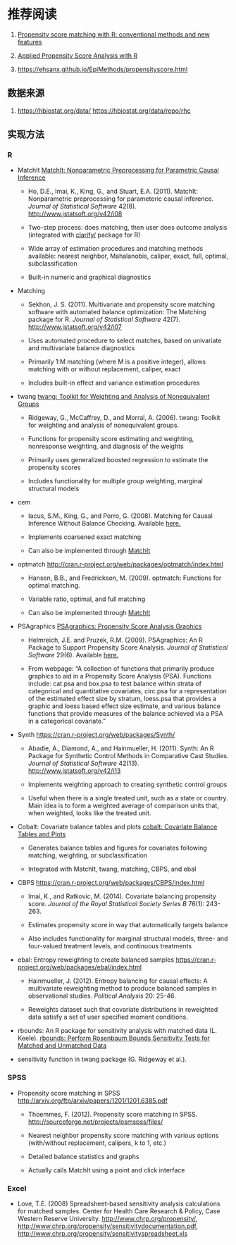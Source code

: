 # 推荐阅读 {.unnumbered}

1.  [Propensity score matching with R: conventional methods and new features](https://www.ncbi.nlm.nih.gov/pmc/articles/PMC8246231/)

2.  [Applied Propensity Score Analysis with R](https://psa.bryer.org/index.html)

3.  <https://ehsanx.github.io/EpiMethods/propensityscore.html>

## 数据来源

1.  <https://hbiostat.org/data/> <https://hbiostat.org/data/repo/rhc>

## 实现方法

### R

-   MatchIt [MatchIt: Nonparametric Preprocessing for Parametric Causal Inference](https://cran.r-project.org/web/packages/MatchIt/index.html)

    -   Ho, D.E., Imai, K., King, G., and Stuart, E.A. (2011). MatchIt: Nonparametric preprocessing for parameteric causal inference. *Journal of Statistical Software* 42(8). <http://www.jstatsoft.org/v42/i08>

    -   Two-step process: does matching, then user does outcome analysis (integrated with [clarify/](https://cran.r-project.org/web/packages/clarify/index.html) package for R)

    -   Wide array of estimation procedures and matching methods available: nearest neighbor, Mahalanobis, caliper, exact, full, optimal, subclassification

    -   Built-in numeric and graphical diagnostics

-   Matching

    -   Sekhon, J. S. (2011). Multivariate and propensity score matching software with automated balance optimization: The Matching package for R. *Journal of Statistical Software* 42(7). <http://www.jstatsoft.org/v42/i07>

    -   Uses automated procedure to select matches, based on univariate and multivariate balance diagnostics

    -   Primarily 1:M matching (where M is a positive integer), allows matching with or without replacement, caliper, exact

    -   Includes built-in effect and variance estimation procedures

-   twang [twang: Toolkit for Weighting and Analysis of Nonequivalent Groups](https://cran.r-project.org/web/packages/twang/index.html)

    -   Ridgeway, G., McCaffrey, D., and Morral, A. (2006). twang: Toolkit for weighting and analysis of nonequivalent groups.

    -   Functions for propensity score estimating and weighting, nonresponse weighting, and diagnosis of the weights

    -   Primarily uses generalized boosted regression to estimate the propensity scores

    -   Includes functionality for multiple group weighting, marginal structural models

-   cem

    -   Iacus, S.M., King, G., and Porro, G. (2008). Matching for Causal Inference Without Balance Checking. Available [here.](http://gking.harvard.edu/files/abs/cem-abs.shtml)

    -   Implements coarsened exact matching

    -   Can also be implemented through [MatchIt](http://gking.harvard.edu/matchit)

-   optmatch <http://cran.r-project.org/web/packages/optmatch/index.html>

    -   Hansen, B.B., and Fredrickson, M. (2009). optmatch: Functions for optimal matching.

    -   Variable ratio, optimal, and full matching

    -   Can also be implemented through [MatchIt](http://gking.harvard.edu/matchit)

-   PSAgraphics [PSAgraphics: Propensity Score Analysis Graphics](https://cran.r-project.org/web/packages/PSAgraphics/index.html)

    -   Helmreich, J.E. and Pruzek, R.M. (2009). PSAgraphics: An R Package to Support Propensity Score Analysis. *Journal of Statistical Software* 29(6). Available [here.](http://www.jstatsoft.org/v29/i06)

    -   From webpage: "A collection of functions that primarily produce graphics to aid in a Propensity Score Analysis (PSA). Functions include: cat.psa and box.psa to test balance within strata of categorical and quantitative covariates, circ.psa for a representation of the estimated effect size by stratum, loess.psa that provides a graphic and loess based effect size estimate, and various balance functions that provide measures of the balance achieved via a PSA in a categorical covariate."

-   Synth <https://cran.r-project.org/web/packages/Synth/>

    -   Abadie, A., Diamond, A., and Hainmueller, H. (2011). Synth: An R Package for Synthetic Control Methods in Comparative Cast Studies. *Journal of Statistical Software* 42(13). <http://www.jstatsoft.org/v42/i13>

    -   Implements weighting approach to creating synthetic control groups

    -   Useful when there is a single treated unit, such as a state or country. Main idea is to form a weighted average of comparison units that, when weighted, looks like the treated unit.

-   Cobalt: Covariate balance tables and plots [cobalt: Covariate Balance Tables and Plots](https://cran.r-project.org/web/packages/cobalt/index.html)

    -   Generates balance tables and figures for covariates following matching, weighting, or subclassification

    -   Integrated with MatchIt, twang, matching, CBPS, and ebal

-   CBPS <https://cran.r-project.org/web/packages/CBPS/index.html>

    -   Imai, K., and Ratkovic, M. (2014). Covariate balancing propensity score. *Journal of the Royal Statistical Society Series B* 76(1): 243-263.

    -   Estimates propensity score in way that automatically targets balance

    -   Also includes functionality for marginal structural models, three- and four-valued treatment levels, and continuous treatments

-   ebal: Entropy reweighting to create balanced samples <https://cran.r-project.org/web/packages/ebal/index.html>

    -   Hainmueller, J. (2012). Entropy balancing for causal effects: A multivariate reweighting method to produce balanced samples in observational studies. *Political Analysis* 20: 25-46.

    -   Reweights dataset such that covariate distributions in reweighted data satisfy a set of user specified moment conditions.

-   rbounds: An R package for sensitivity analysis with matched data (L. Keele). [rbounds: Perform Rosenbaum Bounds Sensitivity Tests for Matched and Unmatched Data](https://cran.r-project.org/web/packages/rbounds/index.html)

-   sensitivity function in twang package (G. Ridgeway et al.).

### SPSS

-   Propensity score matching in SPSS <http://arxiv.org/ftp/arxiv/papers/1201/1201.6385.pdf>

    -   Thoemmes, F. (2012). Propensity score matching in SPSS. <http://sourceforge.net/projects/psmspss/files/>

    -   Nearest neighbor propensity score matching with various options (with/without replacement, calipers, k to 1, etc.)

    -   Detailed balance statistics and graphs

    -   Actually calls MatchIt using a point and click interface

### Excel

-   Love, T.E. (2008) Spreadsheet-based sensitivity analysis calculations for matched samples. Center for Health Care Research & Policy, Case Western Reserve University. [http://www.chrp.org/propensity/](http://www.chrp.org/propensity), <http://www.chrp.org/propensity/sensitivitydocumentation.pdf>, <http://www.chrp.org/propensity/sensitivityspreadsheet.xls>
